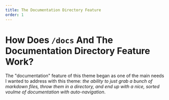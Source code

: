 ```yaml
---
title: The Documentation Directory Feature
order: 1
---
```


# How Does `/docs` And The Documentation Directory Feature Work?

The "documentation" feature of this theme began as one of the main needs
I wanted to address with this theme: _the ability to just grab a bunch of
markdown files, throw them in a directory, and end up with a nice, sorted
voulme of documentation with auto-navigation_.



